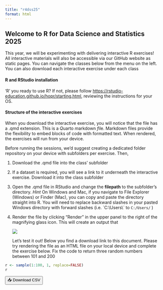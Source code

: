 ---
title: "r4dss25"
format: html
---

## Welcome to R for Data Science and Statistics 2025

This year, we will be experimenting with delivering interactive R exercises! All interactive materials will also be accessible via our GitHub website as static pages. You can navigate the classes below from the menu on the left. You can also download each interactive exercise under each class

#### R and RStudio installation

'R' you ready to use R? If not, please follow <https://rstudio-education.github.io/hopr/starting.html>, reviewing the instructions for your OS.

#### Structure of the interactive exercises

When you download the interactive exercise, you will notice that the file has a .qmd extension. This is a *Q*uarto *m*arkdown *f*ile. Markdown files provide the flexibility to embed blocks of code with formatted text. When rendered, the exercises will run from your device.

Before running the sessions, we'd suggest creating a dedicated folder repository on your device with subfolders per exercise. Then,

1.  Download the .qmd file into the class' subfolder

2.  If a dataset is required, you will see a link to it underneath the interactive exercise. Download it into the class subfolder

3.  Open the .qmd file in RStudio and change the **filepath** to the subfolder's directory. *Hint* On Windows and Mac, if you navigate to File Explorer (Windows) or Finder (Mac), you can copy and paste the directory straight into R. You will need to replace backward slashes in your pasted Windows directory with forward slashes (i.e. \`C:\\Users\\\` to `C:/Users/` )

4.  Render the file by clicking "Render" in the upper panel to the right of the magnifying glass icon. This will create an output that

    ![](images/clipboard-1597645328.png)

    Let's test it out! Below you find a download link to this document. Please try rendering the file as an HTML file on your local device and complete the exercise below. Fix the code to return three random numbers between 101 and 200

```{r}
r <- sample(1:100, 1, replace=FALSE)
r
```

<a href="downloads/data.csv" download> <button type="button">📥 Download CSV</button> </a>
